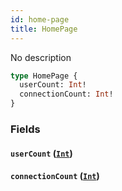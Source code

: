 ```yaml
---
id: home-page
title: HomePage
---
```



No description


```graphql
type HomePage {
  userCount: Int!
  connectionCount: Int!
}
```


### Fields

#### `userCount` ([`Int`](/docs/GraphQL/scalars/int))




#### `connectionCount` ([`Int`](/docs/GraphQL/scalars/int))






